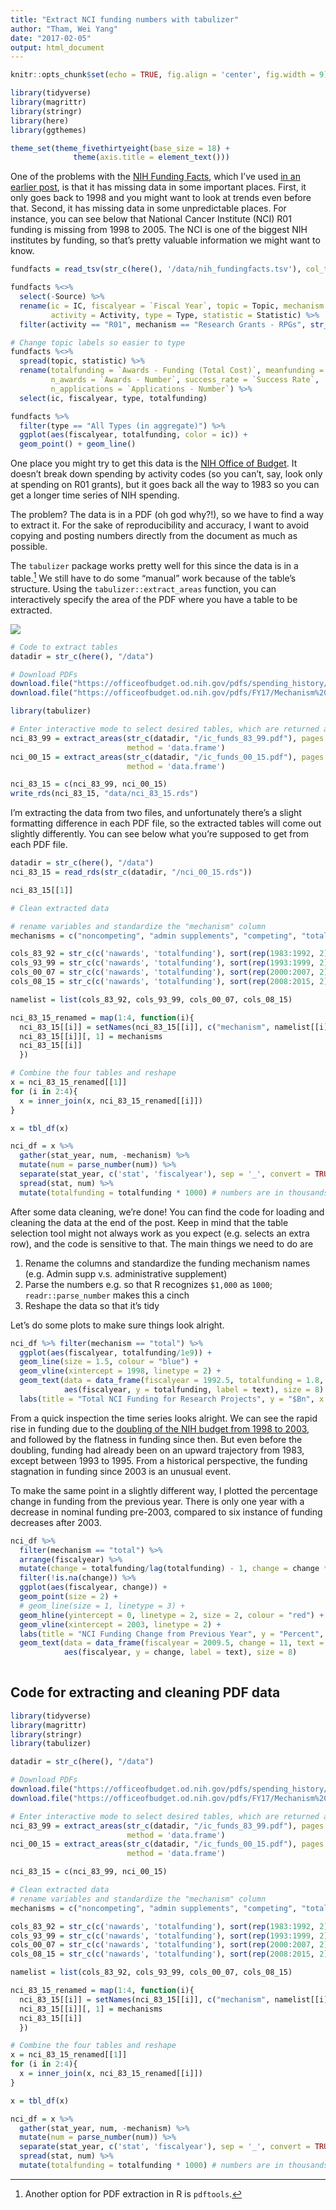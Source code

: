 ```yaml
---
title: "Extract NCI funding numbers with tabulizer"
author: "Tham, Wei Yang"
date: "2017-02-05"
output: html_document
---
```


```r
knitr::opts_chunk$set(echo = TRUE, fig.align = 'center', fig.width = 9)
```

```r
library(tidyverse)
library(magrittr)
library(stringr)
library(here)
library(ggthemes)

theme_set(theme_fivethirtyeight(base_size = 18) +
              theme(axis.title = element_text()))

```

One of the problems with the [NIH Funding Facts](https://report.nih.gov/fundingfacts/fundingfacts.aspx), which I've used [in an earlier post](https://weiyangtham.github.io/nih_booms_busts/), is that it has missing data in some important places. First, it only goes back to 1998 and you might want to look at trends even before that. Second, it has missing data in some unpredictable places. For instance, you can see below that National Cancer Institute (NCI) R01 funding is missing from 1998 to 2005. The NCI is one of the biggest NIH institutes by funding, so that's pretty valuable information we might want to know. 

```r
fundfacts = read_tsv(str_c(here(), '/data/nih_fundingfacts.tsv'), col_types = cols(Statistic = 'd')) 

fundfacts %<>% 
  select(-Source) %>% 
  rename(ic = IC, fiscalyear = `Fiscal Year`, topic = Topic, mechanism = Mechanism, 
         activity = Activity, type = Type, statistic = Statistic) %>% 
  filter(activity == "R01", mechanism == "Research Grants - RPGs", str_detect(ic, "NCI|NHLBI"))

# Change topic labels so easier to type
fundfacts %<>% 
  spread(topic, statistic) %>% 
  rename(totalfunding = `Awards - Funding (Total Cost)`, meanfunding = `Awards - Average Total Cost`, 
         n_awards = `Awards - Number`, success_rate = `Success Rate`, 
         n_applications = `Applications - Number`) %>% 
  select(ic, fiscalyear, type, totalfunding)

fundfacts %>% 
  filter(type == "All Types (in aggregate)") %>% 
  ggplot(aes(fiscalyear, totalfunding, color = ic)) + 
  geom_point() + geom_line()

```

One place you might try to get this data is the [NIH Office of Budget](https://officeofbudget.od.nih.gov/spending_hist.html). It doesn't break down spending by activity codes (so you can't, say, look only at spending on R01 grants), but it goes back all the way to 1983 so you can get a longer time series of NIH spending. 

The problem? The data is in a PDF (oh god why?!), so we have to find a way to extract it. For the sake of reproducibility and accuracy, I want to avoid copying and posting numbers directly from the document as much as possible. 

The `tabulizer` package works pretty well for this since the data is in a table.[^1] We still have to do some "manual" work because of the table's structure. Using the `tabulizer::extract_areas` function, you can interactively specify the area of the PDF where you have a table to be extracted. 

![][ncipdf]

[ncipdf]: https://weiyangtham.github.io/images/ncipdf.png

[^1]: Another option for PDF extraction in R is `pdftools`.

```r
# Code to extract tables
datadir = str_c(here(), "/data")

# Download PDFs
download.file("https://officeofbudget.od.nih.gov/pdfs/spending_history/Mechanism%20Detail%20by%20IC,%20FY%201983%20-%20FY%201999.pdf", destfile = str_c(datadir, "/ic_funds_83_99.pdf"))
download.file("https://officeofbudget.od.nih.gov/pdfs/FY17/Mechanism%20Detail%20by%20IC%20FY%202000-FY%202015%20V.pdf", destfile = str_c(datadir, "/ic_funds_00_15.pdf"))

library(tabulizer)

# Enter interactive mode to select desired tables, which are returned as a list
nci_83_99 = extract_areas(str_c(datadir, "/ic_funds_83_99.pdf"), pages = 1:2, 
                          method = 'data.frame')
nci_00_15 = extract_areas(str_c(datadir, "/ic_funds_00_15.pdf"), pages = 1:2, 
                          method = 'data.frame')

nci_83_15 = c(nci_83_99, nci_00_15)
write_rds(nci_83_15, "data/nci_83_15.rds")
```

I'm extracting the data from two files, and unfortunately there's a slight formatting difference in each PDF file, so the extracted tables will come out slightly differently. You can see below what you're supposed to get from each PDF file. 

```r

datadir = str_c(here(), "/data")
nci_83_15 = read_rds(str_c(datadir, "/nci_00_15.rds"))

nci_83_15[[1]]
```

```r
# Clean extracted data

# rename variables and standardize the "mechanism" column
mechanisms = c("noncompeting", "admin supplements", "competing", "total", "sbir-sttr", "total_with_sbir_sttr")

cols_83_92 = str_c(c('nawards', 'totalfunding'), sort(rep(1983:1992, 2)), sep = '_')
cols_93_99 = str_c(c('nawards', 'totalfunding'), sort(rep(1993:1999, 2)), sep = '_')
cols_00_07 = str_c(c('nawards', 'totalfunding'), sort(rep(2000:2007, 2)), sep = '_')
cols_08_15 = str_c(c('nawards', 'totalfunding'), sort(rep(2008:2015, 2)), sep = '_')

namelist = list(cols_83_92, cols_93_99, cols_00_07, cols_08_15)

nci_83_15_renamed = map(1:4, function(i){
  nci_83_15[[i]] = setNames(nci_83_15[[i]], c("mechanism", namelist[[i]]))
  nci_83_15[[i]][, 1] = mechanisms
  nci_83_15[[i]]
  })

# Combine the four tables and reshape
x = nci_83_15_renamed[[1]]
for (i in 2:4){
  x = inner_join(x, nci_83_15_renamed[[i]])
}

x = tbl_df(x)

nci_df = x %>% 
  gather(stat_year, num, -mechanism) %>% 
  mutate(num = parse_number(num)) %>% 
  separate(stat_year, c('stat', 'fiscalyear'), sep = '_', convert = TRUE) %>% 
  spread(stat, num) %>% 
  mutate(totalfunding = totalfunding * 1000) # numbers are in thousands of dollars

```

After some data cleaning, we're done!  You can find the code for loading and cleaning the data at the end of the post. Keep in mind that the table selection tool might not always work as you expect (e.g. selects an extra row), and the code is sensitive to that. The main things we need to do are 

1. Rename the columns and standardize the funding mechanism names (e.g. Admin supp v.s. administrative supplement)
2. Parse the numbers e.g. so that R recognizes `$1,000` as `1000`; `readr::parse_number` makes this a cinch
3. Reshape the data so that it's tidy

Let's do some plots to make sure things look alright. 

```r
nci_df %>% filter(mechanism == "total") %>% 
  ggplot(aes(fiscalyear, totalfunding/1e9)) + 
  geom_line(size = 1.5, colour = "blue") +
  geom_vline(xintercept = 1998, linetype = 2) + 
  geom_text(data = data_frame(fiscalyear = 1992.5, totalfunding = 1.8, text = "Doubling Begins"), 
            aes(fiscalyear, y = totalfunding, label = text), size = 8) + 
  labs(title = "Total NCI Funding for Research Projects", y = "$Bn", x = "Fiscal Year")

```

From a quick inspection the time series looks alright. We can see the rapid rise in funding due to the [doubling of the NIH budget from 1998 to 2003](http://www.sciencemag.org/news/2002/01/nih-budget-reaches-doubling-point), and followed by the flatness in funding since then. But even before the doubling, funding had already been on an upward trajectory from 1983, except between 1993 to 1995. From a historical perspective, the funding stagnation in funding since 2003 is an unusual event. 

To make the same point in a slightly different way, I plotted the percentage change in funding from the previous year. There is only one year with a decrease in nominal funding pre-2003, compared to six instance of funding decreases after 2003. 

```r
nci_df %>% 
  filter(mechanism == "total") %>% 
  arrange(fiscalyear) %>% 
  mutate(change = totalfunding/lag(totalfunding) - 1, change = change * 100) %>% 
  filter(!is.na(change)) %>% 
  ggplot(aes(fiscalyear, change)) +
  geom_point(size = 2) +
  # geom_line(size = 1, linetype = 3) + 
  geom_hline(yintercept = 0, linetype = 2, size = 2, colour = "red") + 
  geom_vline(xintercept = 2003, linetype = 2) + 
  labs(title = "NCI Funding Change from Previous Year", y = "Percent", x = "Fiscal Year") +
  geom_text(data = data_frame(fiscalyear = 2009.5, change = 11, text = "Post Doubling"), 
            aes(fiscalyear, y = change, label = text), size = 8) 
  

```

## Code for extracting and cleaning PDF data
```r
library(tidyverse)
library(magrittr)
library(stringr)
library(tabulizer)

datadir = str_c(here(), "/data")

# Download PDFs
download.file("https://officeofbudget.od.nih.gov/pdfs/spending_history/Mechanism%20Detail%20by%20IC,%20FY%201983%20-%20FY%201999.pdf", destfile = str_c(datadir, "/ic_funds_83_99.pdf"))
download.file("https://officeofbudget.od.nih.gov/pdfs/FY17/Mechanism%20Detail%20by%20IC%20FY%202000-FY%202015%20V.pdf", destfile = str_c(datadir, "/ic_funds_00_15.pdf"))

# Enter interactive mode to select desired tables, which are returned as a list
nci_83_99 = extract_areas(str_c(datadir, "/ic_funds_83_99.pdf"), pages = 1:2, 
                          method = 'data.frame')
nci_00_15 = extract_areas(str_c(datadir, "/ic_funds_00_15.pdf"), pages = 1:2, 
                          method = 'data.frame')

nci_83_15 = c(nci_83_99, nci_00_15)

# Clean extracted data
# rename variables and standardize the "mechanism" column
mechanisms = c("noncompeting", "admin supplements", "competing", "total", "sbir-sttr", "total_with_sbir_sttr")

cols_83_92 = str_c(c('nawards', 'totalfunding'), sort(rep(1983:1992, 2)), sep = '_')
cols_93_99 = str_c(c('nawards', 'totalfunding'), sort(rep(1993:1999, 2)), sep = '_')
cols_00_07 = str_c(c('nawards', 'totalfunding'), sort(rep(2000:2007, 2)), sep = '_')
cols_08_15 = str_c(c('nawards', 'totalfunding'), sort(rep(2008:2015, 2)), sep = '_')

namelist = list(cols_83_92, cols_93_99, cols_00_07, cols_08_15)

nci_83_15_renamed = map(1:4, function(i){
  nci_83_15[[i]] = setNames(nci_83_15[[i]], c("mechanism", namelist[[i]]))
  nci_83_15[[i]][, 1] = mechanisms
  nci_83_15[[i]]
  })

# Combine the four tables and reshape
x = nci_83_15_renamed[[1]]
for (i in 2:4){
  x = inner_join(x, nci_83_15_renamed[[i]])
}

x = tbl_df(x)

nci_df = x %>% 
  gather(stat_year, num, -mechanism) %>% 
  mutate(num = parse_number(num)) %>% 
  separate(stat_year, c('stat', 'fiscalyear'), sep = '_', convert = TRUE) %>% 
  spread(stat, num) %>% 
  mutate(totalfunding = totalfunding * 1000) # numbers are in thousands of dollars

```



